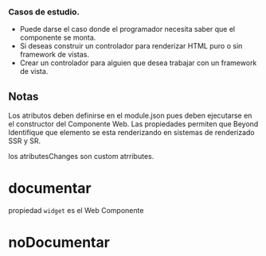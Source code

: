 ### Casos de estudio.

-   Puede darse el caso donde el programador necesita saber que el componente se monta.
-   Si deseas construir un controlador para renderizar HTML puro o sin framework de vistas.
-   Crear un controlador para alguien que desea trabajar con un framework de vista.

## Notas

Los atributos deben definirse en el module.json pues deben ejecutarse en el constructor del Componente Web.
Las propiedades permiten que Beyond Identifique que elemento se esta renderizando en sistemas de
renderizado SSR y SR.

los atributesChanges son custom atrributes.

# documentar

propiedad `widget` es el Web Componente

# noDocumentar
